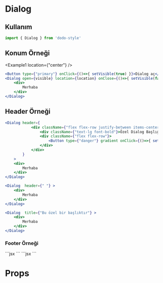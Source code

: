 

<Meta title="Geri Dönüt/Dialog" />

# Dialog
## Kullanım
```jsx
import { Dialog } from 'dodo-style'
```



## Konum Örneği
<Example1 location={"center"} />

```jsx
<Button type={"primary"} onClick={()=>{ setVisible(true) }}>Dialog aç</Button>
<Dialog open={visible} location={location} onClose={()=>{ setVisible(false) }} title={"Dialog Başlığı"} >
    <div>
        Merhaba
    </div>
</Dialog>
```

## Header Örneği
<Example2 />

```jsx
<Dialog header={
            <div className={"flex flex-row justify-between items-center"}>
                <div className={"text-lg font-bold"}>Özel Dialog Başlığı</div>
                <div className={"flex flex-row"}>
                    <Button type={"danger"} gradient onClick={()=>{ setVisible(false) }}>Kapat</Button>
                </div>
            </div>
        }
    >
    <div>
        Merhaba
    </div>
</Dialog>
```

<Example3 />

```jsx
<Dialog  header={" "} >
    <div>
        Merhaba
    </div>
</Dialog>
```

<Example4 />

```jsx
<Dialog  title={"Bu özel bir başlıktır"} >
    <div>
        Merhaba
    </div>
</Dialog>
```

### Footer Örneği

<Example5 />
```jsx
<Dialog footer={
            <div>
                <Button type={"primary"} onClick={()=>{ setVisible(false) }}>Özel Kapat Butonu</Button>
            </div>
        }
    >
    <div>
        Merhaba
    </div>
</Dialog>
```

<Example6 />
```jsx
<Dialog footer={" "} >
    <div>
        Merhaba
    </div>
</Dialog>
```

# Props
<ArgsTable of={Dialog} />
